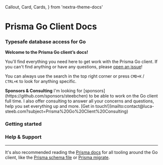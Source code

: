   Callout,
  Card,
  Cards,
} from 'nextra-theme-docs'

# Prisma Go Client Docs
### Typesafe database access for Go

**Welcome to the Prisma Go client’s docs!**

You'll find everything you need here to get work with the Prisma Go client.
If you can't find anything or have any questions, please [open an issue](https://github.com/prisma/prisma-client-go/issues/new/choose)!

You can always use the search in the top right corner or press `CMD+K` / `CTRL+K` to look for anything specific.

<Callout type="info" emoji="ℹ️">
  <b>Sponsors & Consulting</b> I'm looking for [sponsors](https://github.com/sponsors/steebchen) to be able to work on the Go client full time. I also offer consulting to answer all your concerns and questions, help you set everything up and more. [Get in touch!](mailto:contact@luca-steeb.com?subject=Prisma%20Go%20Client%20Consulting)
</Callout>

### Getting started

<Cards className="flex flex-wrap">
  <Card href="./getting-started/quickstart" icon={''} title={'Quickstart'} arrow={true}/>
  <Card href="./walkthrough/introduction" icon={''} title={'Walkthrough'} arrow={true}/>
  <Card href="./reference/features" icon={''} title={'Features'} arrow={true}/>
  <Card href="./reference/deploy" icon={''} title={'Deploy'} arrow={true}/>
</Cards>

### Help & Support

<Cards className="flex flex-wrap">
  <Card href="./community" icon={''} title={'Bug reports & feature requests'} arrow={true}/>
  <Card href="./community" icon={''} title={'Community'} arrow={true}/>
</Cards>

---

It's also recommended reading the [Prisma docs](https://prisma.io/docs) for all tooling around the Go client, like the [Prisma schema file](https://www.prisma.io/docs/reference/tools-and-interfaces/prisma-schema/prisma-schema-file) or [Prisma migrate](https://www.prisma.io/docs/reference/tools-and-interfaces/prisma-migrate).
